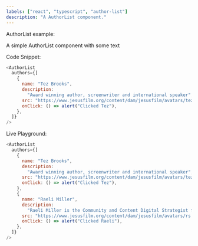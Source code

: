 ```yaml
---
labels: ["react", "typescript", "author-list"]
description: "A AuthorList component."
---
```



AuthorList example:

A simple AuthorList component with some text

Code Snippet:

```js
<AuthorList
  authors={[
    {
      name: "Tez Brooks",
      description:
        "Award winning author, screenwriter and international speaker",
      src: "https://www.jesusfilm.org/content/dam/jesusfilm/avatars/tezg.jpg",
      onClick: () => alert("Clicked Tez"),
    },
  ]}
/>
```

Live Playground:

```js live
<AuthorList
  authors={[
    {
      name: "Tez Brooks",
      description:
        "Award winning author, screenwriter and international speaker",
      src: "https://www.jesusfilm.org/content/dam/jesusfilm/avatars/tezg.jpg",
      onClick: () => alert("Clicked Tez"),
    },
    {
      name: "Raeli Miller",
      description:
        "Raeli Miller is the Community and Content Digital Strategist for Jesus Film Project. Her heart is captivated by Jesus, fulfilled in serving ministry leaders, and satisfied with a quality cup of coffee. She studied Writing and Rhetoric, with a double minor in Nonprofit Management and Advertising/Public Relations, at the University of Central Florida. And uses every ounce of it to help this generation find passion and confidence in following Christ. Get to know Raeli on Instagram.",
      src: "https://www.jesusfilm.org/content/dam/jesusfilm/avatars/rs.jpg",
      onClick: () => alert("Clicked Raeli"),
    },
  ]}
/>
```

